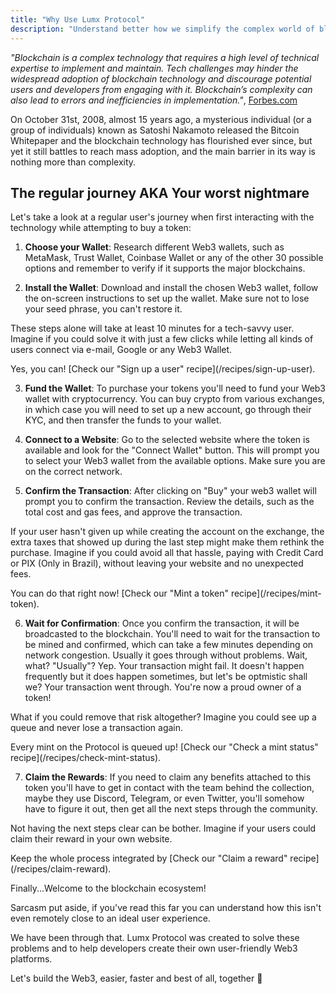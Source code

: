 ```yaml
---
title: "Why Use Lumx Protocol"
description: "Understand better how we simplify the complex world of blockchain"
---
```


_"Blockchain is a complex technology that requires a high level of technical expertise to implement and maintain. Tech challenges may hinder the widespread adoption of blockchain technology and discourage potential users and developers from engaging with it. Blockchain’s complexity can also lead to errors and inefficiencies in implementation."_, [Forbes.com](https://www.forbes.com/sites/bernardmarr/2023/04/14/the-5-biggest-problems-with-blockchain-technology-everyone-must-know-about/?sh=1f9e150155d2)

On October 31st, 2008, almost 15 years ago, a mysterious individual (or a group of individuals) known as Satoshi Nakamoto released the Bitcoin Whitepaper and the blockchain technology has flourished ever since, but yet it still battles to reach mass adoption, and the main barrier in its way is nothing more than complexity.

## The regular journey AKA Your worst nightmare

Let's take a look at a regular user's journey when first interacting with the technology while attempting to buy a token:

1. **Choose your Wallet**: Research different Web3 wallets, such as MetaMask, Trust Wallet, Coinbase Wallet or any of the other 30 possible options and remember to verify if it supports the major blockchains.

2. **Install the Wallet**: Download and install the chosen Web3 wallet, follow the on-screen instructions to set up the wallet. Make sure not to lose your seed phrase, you can't restore it.

These steps alone will take at least 10 minutes for a tech-savvy user. Imagine if you could solve it with just a few clicks while letting all kinds of users connect via e-mail, Google or any Web3 Wallet.

<Info>
  Yes, you can! [Check our "Sign up a user" recipe](/recipes/sign-up-user).
</Info>

3. **Fund the Wallet**: To purchase your tokens you'll need to fund your Web3 wallet with cryptocurrency. You can buy crypto from various exchanges, in which case you will need to set up a new account, go through their KYC, and then transfer the funds to your wallet.

4. **Connect to a Website**: Go to the selected website where the token is available and look for the "Connect Wallet" button. This will prompt you to select your Web3 wallet from the available options. Make sure you are on the correct network.

5. **Confirm the Transaction**: After clicking on "Buy" your web3 wallet will prompt you to confirm the transaction. Review the details, such as the total cost and gas fees, and approve the transaction.

If your user hasn't given up while creating the account on the exchange, the extra taxes that showed up during the last step might make them rethink the purchase. Imagine if you could avoid all that hassle, paying with Credit Card or PIX (Only in Brazil), without leaving your website and no unexpected fees.

<Info>
  You can do that right now! [Check our "Mint a token"
  recipe](/recipes/mint-token).
</Info>

6. **Wait for Confirmation**: Once you confirm the transaction, it will be broadcasted to the blockchain. You'll need to wait for the transaction to be mined and confirmed, which can take a few minutes depending on network congestion. Usually it goes through without problems.
   Wait, what? "Usually"? Yep. Your transaction might fail. It doesn't happen frequently but it does happen sometimes, but let's be optmistic shall we? Your transaction went through. You're now a proud owner of a token!

What if you could remove that risk altogether? Imagine you could see up a queue and never lose a transaction again.

<Info>
  Every mint on the Protocol is queued up! [Check our "Check a mint status"
  recipe](/recipes/check-mint-status).
</Info>

7. **Claim the Rewards**: If you need to claim any benefits attached to this token you'll have to get in contact with the team behind the collection, maybe they use Discord, Telegram, or even Twitter, you'll somehow have to figure it out, then get all the next steps through the community.

Not having the next steps clear can be bother. Imagine if your users could claim their reward in your own website.

<Info>
  Keep the whole process integrated by [Check our "Claim a reward"
  recipe](/recipes/claim-reward).
</Info>

Finally...Welcome to the blockchain ecosystem!

Sarcasm put aside, if you've read this far you can understand how this isn't even remotely close to an ideal user experience.

We have been through that. Lumx Protocol was created to solve these problems and to help developers create their own user-friendly Web3 platforms.

Let's build the Web3, easier, faster and best of all, together 🚀

